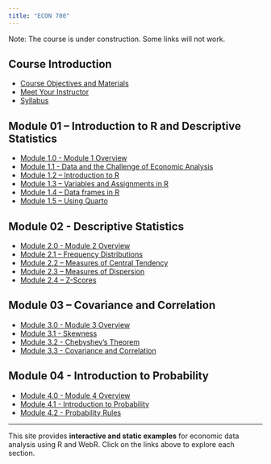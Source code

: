 ```yaml
---
title: "ECON 700"
---
```


Note: The course is under construction. Some links will not work.

## Course Introduction

<ul>
  <li><a href="about.qmd">Course Objectives and Materials</a></li>
  <li><a href="mcnab.qmd">Meet Your Instructor</a></li>
  <li><a href="ECON-700---Fall-2026.pdf">Syllabus</a></li>
</ul>

## Module 01 – Introduction to R and Descriptive Statistics

<ul>
  <li><a href="mod-1-0-overview.qmd">Module 1.0 - Module 1 Overview</a></li>
  <li><a href="mod-1-1-intro-to-data.qmd">Module 1.1 - Data and the Challenge of Economic Analysis</a></li>
  <li><a href="mod-1-2-intro-to-r.qmd">Module 1.2 – Introduction to R</a></li>
  <li><a href="mod-1-3-intro-to-r-variables.qmd">Module 1.3 – Variables and Assignments in R</a></li>
  <li><a href="mod-1-4-intro-to-r-dataframes.qmd">Module 1.4 – Data frames in R</a></li>
  <li><a href="mod-1-5-quarto.qmd">Module 1.5 – Using Quarto</a></li>
</ul>

## Module 02 - Descriptive Statistics 

<ul>
  <li><a href="mod-2-0-overview.qmd">Module 2.0 - Module 2 Overview</a></li>
  <li><a href="mod-2-1-frequency.qmd">Module 2.1 – Frequency Distributions</a></li>
  <li><a href="mod-2-2-central.qmd">Module 2.2 – Measures of Central Tendency</a></li>
  <li><a href="mod-2-3-variance.qmd">Module 2.3 – Measures of Dispersion</a></li>
  <li><a href="mod-2-4-zscores.qmd">Module 2.4 – Z-Scores</a></li>
</ul>

## Module 03 – Covariance and Correlation

<ul>
  <li><a href="mod-3-0-overview.qmd">Module 3.0 - Module 3 Overview</a></li>
  <li><a href="mod-3-1-skewness.qmd">Module 3.1 - Skewness</a></li>
  <li><a href="mod-3-2-normal.qmd">Module 3.2 - Chebyshev's Theorem</a></li>
  <li><a href="mod-3-3-correlation.qmd">Module 3.3 - Covariance and Correlation</a></li>
</ul>

## Module 04 - Introduction to Probability

<ul>
  <li><a href="mod-4-0-overview.qmd">Module 4.0 - Module 4 Overview</a></li>
  <li><a href="mod-4-1-probability.qmd">Module 4.1 - Introduction to Probability</a></li>
  <li><a href="mod-4-2-rules.qmd">Module 4.2 - Probability Rules</a></li>
</ul>

---

<p>This site provides <strong>interactive and static examples</strong> for economic data analysis using R and WebR. Click on the links above to explore each section.</p>



